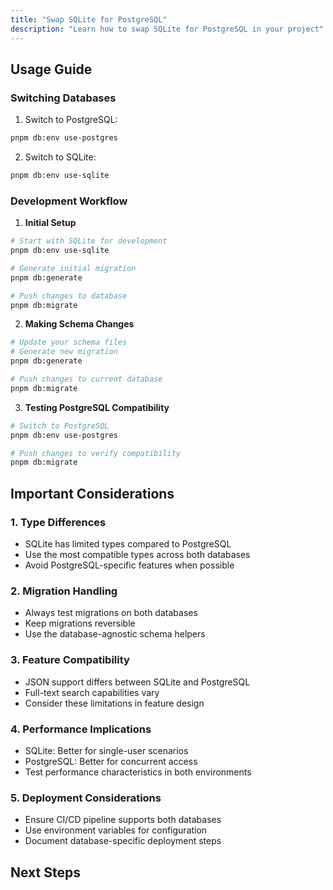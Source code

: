 ```yaml
---
title: "Swap SQLite for PostgreSQL"
description: "Learn how to swap SQLite for PostgreSQL in your project"
---
```


## Usage Guide

### Switching Databases

1. Switch to PostgreSQL:

```bash
pnpm db:env use-postgres
```

2. Switch to SQLite:

```bash
pnpm db:env use-sqlite
```

### Development Workflow

1. **Initial Setup**

```bash
# Start with SQLite for development
pnpm db:env use-sqlite

# Generate initial migration
pnpm db:generate

# Push changes to database
pnpm db:migrate
```

2. **Making Schema Changes**

```bash
# Update your schema files
# Generate new migration
pnpm db:generate

# Push changes to current database
pnpm db:migrate
```

3. **Testing PostgreSQL Compatibility**

```bash
# Switch to PostgreSQL
pnpm db:env use-postgres

# Push changes to verify compatibility
pnpm db:migrate
```

## Important Considerations

### 1. Type Differences

- SQLite has limited types compared to PostgreSQL
- Use the most compatible types across both databases
- Avoid PostgreSQL-specific features when possible

### 2. Migration Handling

- Always test migrations on both databases
- Keep migrations reversible
- Use the database-agnostic schema helpers

### 3. Feature Compatibility

- JSON support differs between SQLite and PostgreSQL
- Full-text search capabilities vary
- Consider these limitations in feature design

### 4. Performance Implications

- SQLite: Better for single-user scenarios
- PostgreSQL: Better for concurrent access
- Test performance characteristics in both environments

### 5. Deployment Considerations

- Ensure CI/CD pipeline supports both databases
- Use environment variables for configuration
- Document database-specific deployment steps

## Next Steps

<Cards>
  <Card
    title="Database Schema Design"
    href="/docs/database/schema-design"
    description="Learn about designing database-agnostic schemas"
  />
  <Card
    title="Migration Strategies"
    href="/docs/database/migrations"
    description="Best practices for handling database migrations"
  />
  <Card
    title="Production Deployment"
    href="/docs/database/deployment"
    description="Guide for deploying with different databases"
  />
</Cards>
